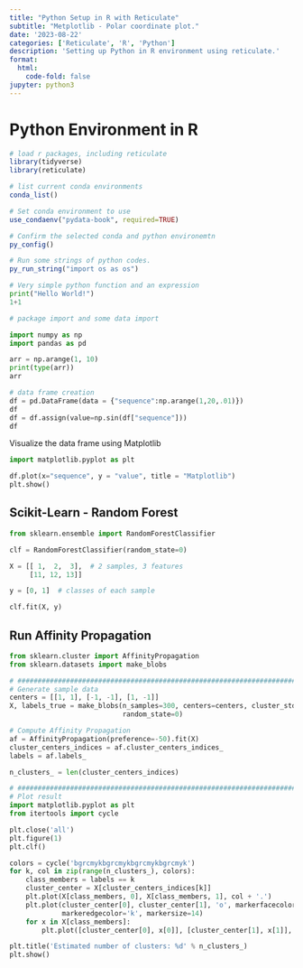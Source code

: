 ```yaml
---
title: "Python Setup in R with Reticulate"
subtitle: "Metplotlib - Polar coordinate plot."
date: '2023-08-22'
categories: ['Reticulate', 'R', 'Python']
description: 'Setting up Python in R environment using reticulate.'
format:
  html:
    code-fold: false
jupyter: python3
---
```


# Python Environment in R

```r
# load r packages, including reticulate
library(tidyverse)
library(reticulate)

# list current conda environments
conda_list()
```

```r
# Set conda environment to use
use_condaenv("pydata-book", required=TRUE)
```

```r
# Confirm the selected conda and python environemtn
py_config()
```

```r
# Run some strings of python codes.
py_run_string("import os as os")
```

```python
# Very simple python function and an expression
print("Hello World!")
1+1
```

```python

# package import and some data import

import numpy as np
import pandas as pd

arr = np.arange(1, 10)
print(type(arr))
arr

# data frame creation
df = pd.DataFrame(data = {"sequence":np.arange(1,20,.01)})
df
df = df.assign(value=np.sin(df["sequence"]))
df
```

Visualize the data frame using Matplotlib

```python
import matplotlib.pyplot as plt

df.plot(x="sequence", y = "value", title = "Matplotlib")
plt.show()
```

## Scikit-Learn - Random Forest

```python

from sklearn.ensemble import RandomForestClassifier

clf = RandomForestClassifier(random_state=0)

X = [[ 1,  2,  3],  # 2 samples, 3 features
     [11, 12, 13]]

y = [0, 1]  # classes of each sample

clf.fit(X, y)
```

## Run Affinity Propagation

```python

from sklearn.cluster import AffinityPropagation
from sklearn.datasets import make_blobs

# #############################################################################
# Generate sample data
centers = [[1, 1], [-1, -1], [1, -1]]
X, labels_true = make_blobs(n_samples=300, centers=centers, cluster_std=0.5,
                            random_state=0)

# Compute Affinity Propagation
af = AffinityPropagation(preference=-50).fit(X)
cluster_centers_indices = af.cluster_centers_indices_
labels = af.labels_

n_clusters_ = len(cluster_centers_indices)

# #############################################################################
# Plot result
import matplotlib.pyplot as plt
from itertools import cycle

plt.close('all')
plt.figure(1)
plt.clf()

colors = cycle('bgrcmykbgrcmykbgrcmykbgrcmyk')
for k, col in zip(range(n_clusters_), colors):
    class_members = labels == k
    cluster_center = X[cluster_centers_indices[k]]
    plt.plot(X[class_members, 0], X[class_members, 1], col + '.')
    plt.plot(cluster_center[0], cluster_center[1], 'o', markerfacecolor=col,
             markeredgecolor='k', markersize=14)
    for x in X[class_members]:
        plt.plot([cluster_center[0], x[0]], [cluster_center[1], x[1]], col)

plt.title('Estimated number of clusters: %d' % n_clusters_)
plt.show()
```
